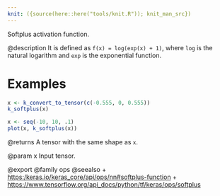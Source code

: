 ```yaml
---
knit: ({source(here::here("tools/knit.R")); knit_man_src})
---
```

Softplus activation function.

@description
It is defined as `f(x) = log(exp(x) + 1)`, where `log` is the natural
logarithm and `exp` is the exponential function.

# Examples
```r
x <- k_convert_to_tensor(c(-0.555, 0, 0.555))
k_softplus(x)
```
```r
x <- seq(-10, 10, .1)
plot(x, k_softplus(x))
```
@returns
A tensor with the same shape as `x`.

@param x
Input tensor.

@export
@family ops
@seealso
+ <https:/keras.io/keras_core/api/ops/nn#softplus-function>
+ <https://www.tensorflow.org/api_docs/python/tf/keras/ops/softplus>

